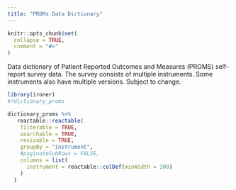 ```yaml
---
title: "PROMs Data Dictionary"
---
```


```r
knitr::opts_chunk$set(
  collapse = TRUE,
  comment = "#>"
)
```

Data dictionary of Patient Reported Outcomes and Measures (PROMS) self-report survey data. 
The survey consists of multiple instruments. Some instruments also have multiple versions.
Subject to change.


```r
library(ironer)
#?dictionary_proms
```

```r
dictionary_proms %>% 
   reactable::reactable(
    filterable = TRUE,
    searchable = TRUE,
    resizable = TRUE,
    groupBy = "instrument",
    #paginateSubRows = FALSE,
    columns = list(
      instrument = reactable::colDef(minWidth = 200)
    )
  )
```


